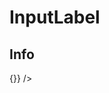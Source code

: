 

<Meta title="InputLabel" component={InputLabel} />

# InputLabel

<Props of={InputLabel} />

## Info
<Preview>
    <Story name="InputLabel">
        <form>
            <InputField
                label='Title'
                placeholder="Placeholder"
                id="test1"
                onChange={() => {}}
            />
        </form>
    </Story>
</Preview>
